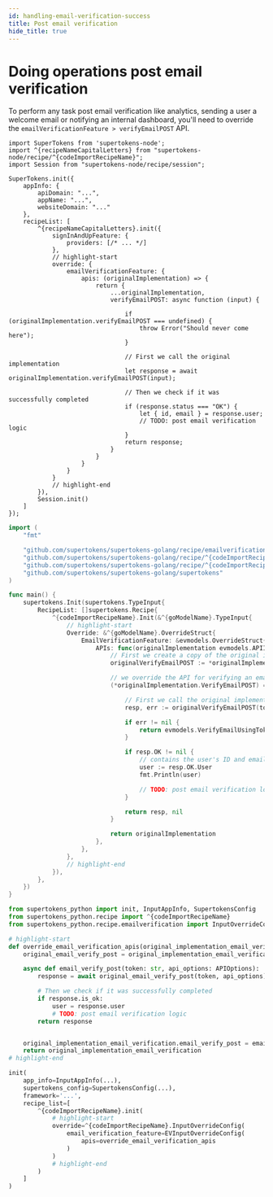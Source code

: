 ```yaml
---
id: handling-email-verification-success
title: Post email verification
hide_title: true
---
```


<!-- COPY DOCS -->
<!-- ./thirdpartyemailpassword/common-customizations/email-verification/handling-email-verification-success.mdx -->


# Doing operations post email verification

To perform any task post email verification like analytics, sending a user a welcome email or notifying an internal dashboard, you'll need to override the `emailVerificationFeature > verifyEmailPOST` API.

<BackendSDKTabs>
<TabItem value="nodejs">

```tsx
import SuperTokens from 'supertokens-node';
import ^{recipeNameCapitalLetters} from "supertokens-node/recipe/^{codeImportRecipeName}";
import Session from "supertokens-node/recipe/session";

SuperTokens.init({
    appInfo: {
        apiDomain: "...",
        appName: "...",
        websiteDomain: "..."
    },
    recipeList: [
        ^{recipeNameCapitalLetters}.init({
            signInAndUpFeature: {
                providers: [/* ... */]
            },
            // highlight-start
            override: {
                emailVerificationFeature: {
                    apis: (originalImplementation) => {
                        return {
                            ...originalImplementation,
                            verifyEmailPOST: async function (input) {

                                if (originalImplementation.verifyEmailPOST === undefined) {
                                    throw Error("Should never come here");
                                }

                                // First we call the original implementation
                                let response = await originalImplementation.verifyEmailPOST(input);

                                // Then we check if it was successfully completed
                                if (response.status === "OK") {
                                    let { id, email } = response.user;
                                    // TODO: post email verification logic
                                }
                                return response;
                            }
                        }
                    }
                }
            }
            // highlight-end
        }),
        Session.init()
    ]
});
```
</TabItem>
<TabItem value="go">

```go
import (
	"fmt"

	"github.com/supertokens/supertokens-golang/recipe/emailverification/evmodels"
	"github.com/supertokens/supertokens-golang/recipe/^{codeImportRecipeName}"
	"github.com/supertokens/supertokens-golang/recipe/^{codeImportRecipeName}/^{goModelName}"
	"github.com/supertokens/supertokens-golang/supertokens"
)

func main() {
	supertokens.Init(supertokens.TypeInput{
		RecipeList: []supertokens.Recipe{
			^{codeImportRecipeName}.Init(&^{goModelName}.TypeInput{
				// highlight-start
				Override: &^{goModelName}.OverrideStruct{
					EmailVerificationFeature: &evmodels.OverrideStruct{
						APIs: func(originalImplementation evmodels.APIInterface) evmodels.APIInterface {
							// First we create a copy of the original implementation
							originalVerifyEmailPOST := *originalImplementation.VerifyEmailPOST

							// we override the API for verifying an email
							(*originalImplementation.VerifyEmailPOST) = func(token string, options evmodels.APIOptions) (evmodels.VerifyEmailUsingTokenResponse, error) {

								// First we call the original implementation
								resp, err := originalVerifyEmailPOST(token, options)

								if err != nil {
									return evmodels.VerifyEmailUsingTokenResponse{}, err
								}

								if resp.OK != nil {
									// contains the user's ID and email
									user := resp.OK.User
									fmt.Println(user)

									// TODO: post email verification logic
								}

								return resp, nil
							}

							return originalImplementation
						},
					},
				},
				// highlight-end
			}),
		},
	})
}
```
</TabItem>
<TabItem value="python">

```python
from supertokens_python import init, InputAppInfo, SupertokensConfig
from supertokens_python.recipe import ^{codeImportRecipeName}
from supertokens_python.recipe.emailverification import InputOverrideConfig as EVInputOverrideConfig

# highlight-start
def override_email_verification_apis(original_implementation_email_verification):
	original_email_verify_post = original_implementation_email_verification.email_verify_post

	async def email_verify_post(token: str, api_options: APIOptions):
		response = await original_email_verify_post(token, api_options)

        # Then we check if it was successfully completed
        if response.is_ok:
            user = response.user
            # TODO: post email verification logic
        return response


	original_implementation_email_verification.email_verify_post = email_verify_post
	return original_implementation_email_verification
# highlight-end

init(
    app_info=InputAppInfo(...),
    supertokens_config=SupertokensConfig(...),
    framework='...',
    recipe_list=[
        ^{codeImportRecipeName}.init(
            # highlight-start
            override=^{codeImportRecipeName}.InputOverrideConfig(
                email_verification_feature=EVInputOverrideConfig(
                    apis=override_email_verification_apis
                )
            )
            # highlight-end
        )
    ]
)
```

</TabItem>
</BackendSDKTabs>
